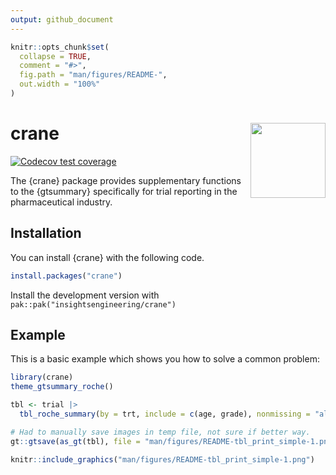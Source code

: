 ```yaml
---
output: github_document
---
```


<!-- README.md is generated from README.Rmd. Please edit that file -->

```r
knitr::opts_chunk$set(
  collapse = TRUE,
  comment = "#>",
  fig.path = "man/figures/README-",
  out.width = "100%"
)
```

# crane <a href="https://insightsengineering.github.io/crane/"><img src='man/figures/logo.png' align="right" height="120" /></a>

<!-- badges: start -->
[![Codecov test coverage](https://codecov.io/gh/insightsengineering/crane/graph/badge.svg)](https://app.codecov.io/gh/insightsengineering/crane)
<!-- badges: end -->

The {crane} package provides supplementary functions to the {gtsummary} specifically for trial reporting in the pharmaceutical industry.

## Installation

You can install {crane} with the following code.  

``` r
install.packages("crane")
```

Install the development version with `pak::pak("insightsengineering/crane")`

## Example

This is a basic example which shows you how to solve a common problem:

```r
library(crane)
theme_gtsummary_roche()

tbl <- trial |>
  tbl_roche_summary(by = trt, include = c(age, grade), nonmissing = "always")
```

```r
# Had to manually save images in temp file, not sure if better way.
gt::gtsave(as_gt(tbl), file = "man/figures/README-tbl_print_simple-1.png")
```

```r
knitr::include_graphics("man/figures/README-tbl_print_simple-1.png")
```

